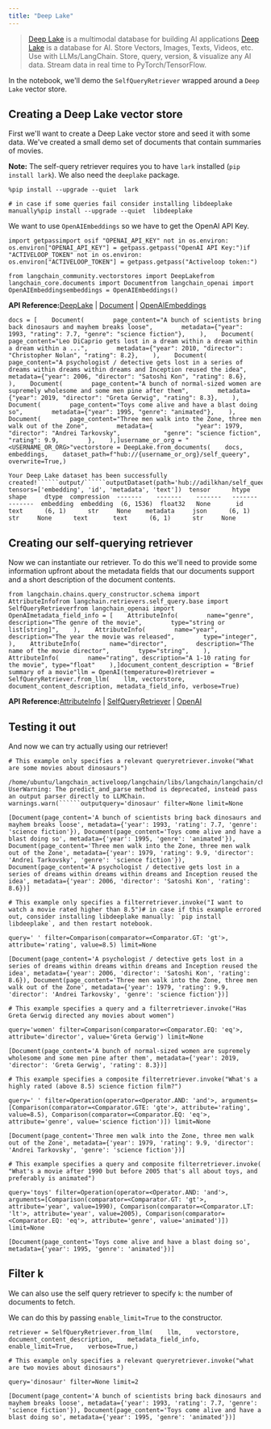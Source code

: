 ```yaml
---
title: "Deep Lake"
---
```


> [Deep Lake](https://www.activeloop.ai) is a multimodal database for building AI applications [Deep Lake](https://github.com/activeloopai/deeplake) is a database for AI. Store Vectors, Images, Texts, Videos, etc. Use with LLMs/LangChain. Store, query, version, & visualize any AI data. Stream data in real time to PyTorch/TensorFlow.

In the notebook, we'll demo the `SelfQueryRetriever` wrapped around a `Deep Lake` vector store.

## Creating a Deep Lake vector store

First we'll want to create a Deep Lake vector store and seed it with some data. We've created a small demo set of documents that contain summaries of movies.

**Note:** The self-query retriever requires you to have `lark` installed (`pip install lark`). We also need the `deeplake` package.

```
%pip install --upgrade --quiet  lark
```

```
# in case if some queries fail consider installing libdeeplake manually%pip install --upgrade --quiet  libdeeplake
```

We want to use `OpenAIEmbeddings` so we have to get the OpenAI API Key.

```
import getpassimport osif "OPENAI_API_KEY" not in os.environ:    os.environ["OPENAI_API_KEY"] = getpass.getpass("OpenAI API Key:")if "ACTIVELOOP_TOKEN" not in os.environ:    os.environ["ACTIVELOOP_TOKEN"] = getpass.getpass("Activeloop token:")
```

```
from langchain_community.vectorstores import DeepLakefrom langchain_core.documents import Documentfrom langchain_openai import OpenAIEmbeddingsembeddings = OpenAIEmbeddings()
```

**API Reference:**[DeepLake](https://python.langchain.com/api_reference/community/vectorstores/langchain_community.vectorstores.deeplake.DeepLake.html) | [Document](https://python.langchain.com/api_reference/core/documents/langchain_core.documents.base.Document.html) | [OpenAIEmbeddings](https://python.langchain.com/api_reference/openai/embeddings/langchain_openai.embeddings.base.OpenAIEmbeddings.html)

```
docs = [    Document(        page_content="A bunch of scientists bring back dinosaurs and mayhem breaks loose",        metadata={"year": 1993, "rating": 7.7, "genre": "science fiction"},    ),    Document(        page_content="Leo DiCaprio gets lost in a dream within a dream within a dream within a ...",        metadata={"year": 2010, "director": "Christopher Nolan", "rating": 8.2},    ),    Document(        page_content="A psychologist / detective gets lost in a series of dreams within dreams within dreams and Inception reused the idea",        metadata={"year": 2006, "director": "Satoshi Kon", "rating": 8.6},    ),    Document(        page_content="A bunch of normal-sized women are supremely wholesome and some men pine after them",        metadata={"year": 2019, "director": "Greta Gerwig", "rating": 8.3},    ),    Document(        page_content="Toys come alive and have a blast doing so",        metadata={"year": 1995, "genre": "animated"},    ),    Document(        page_content="Three men walk into the Zone, three men walk out of the Zone",        metadata={            "year": 1979,            "director": "Andrei Tarkovsky",            "genre": "science fiction",            "rating": 9.9,        },    ),]username_or_org = "<USERNAME_OR_ORG>"vectorstore = DeepLake.from_documents(    docs,    embeddings,    dataset_path=f"hub://{username_or_org}/self_queery",    overwrite=True,)
```

```````
Your Deep Lake dataset has been successfully created!``````output/``````outputDataset(path='hub://adilkhan/self_queery', tensors=['embedding', 'id', 'metadata', 'text'])  tensor      htype      shape     dtype  compression  -------    -------    -------   -------  -------  embedding  embedding  (6, 1536)  float32   None       id        text      (6, 1)      str     None    metadata     json      (6, 1)      str     None      text       text      (6, 1)      str     None
```````

## Creating our self-querying retriever

Now we can instantiate our retriever. To do this we'll need to provide some information upfront about the metadata fields that our documents support and a short description of the document contents.

```
from langchain.chains.query_constructor.schema import AttributeInfofrom langchain.retrievers.self_query.base import SelfQueryRetrieverfrom langchain_openai import OpenAImetadata_field_info = [    AttributeInfo(        name="genre",        description="The genre of the movie",        type="string or list[string]",    ),    AttributeInfo(        name="year",        description="The year the movie was released",        type="integer",    ),    AttributeInfo(        name="director",        description="The name of the movie director",        type="string",    ),    AttributeInfo(        name="rating", description="A 1-10 rating for the movie", type="float"    ),]document_content_description = "Brief summary of a movie"llm = OpenAI(temperature=0)retriever = SelfQueryRetriever.from_llm(    llm, vectorstore, document_content_description, metadata_field_info, verbose=True)
```

**API Reference:**[AttributeInfo](https://python.langchain.com/api_reference/langchain/chains/langchain.chains.query_constructor.schema.AttributeInfo.html) | [SelfQueryRetriever](https://python.langchain.com/api_reference/langchain/retrievers/langchain.retrievers.self_query.base.SelfQueryRetriever.html) | [OpenAI](https://python.langchain.com/api_reference/openai/llms/langchain_openai.llms.base.OpenAI.html)

## Testing it out

And now we can try actually using our retriever!

```
# This example only specifies a relevant queryretriever.invoke("What are some movies about dinosaurs")
```

```````
/home/ubuntu/langchain_activeloop/langchain/libs/langchain/langchain/chains/llm.py:279: UserWarning: The predict_and_parse method is deprecated, instead pass an output parser directly to LLMChain.  warnings.warn(``````outputquery='dinosaur' filter=None limit=None
```````

```
[Document(page_content='A bunch of scientists bring back dinosaurs and mayhem breaks loose', metadata={'year': 1993, 'rating': 7.7, 'genre': 'science fiction'}), Document(page_content='Toys come alive and have a blast doing so', metadata={'year': 1995, 'genre': 'animated'}), Document(page_content='Three men walk into the Zone, three men walk out of the Zone', metadata={'year': 1979, 'rating': 9.9, 'director': 'Andrei Tarkovsky', 'genre': 'science fiction'}), Document(page_content='A psychologist / detective gets lost in a series of dreams within dreams within dreams and Inception reused the idea', metadata={'year': 2006, 'director': 'Satoshi Kon', 'rating': 8.6})]
```

```
# This example only specifies a filterretriever.invoke("I want to watch a movie rated higher than 8.5")# in case if this example errored out, consider installing libdeeplake manually: `pip install libdeeplake`, and then restart notebook.
```

```
query=' ' filter=Comparison(comparator=<Comparator.GT: 'gt'>, attribute='rating', value=8.5) limit=None
```

```
[Document(page_content='A psychologist / detective gets lost in a series of dreams within dreams within dreams and Inception reused the idea', metadata={'year': 2006, 'director': 'Satoshi Kon', 'rating': 8.6}), Document(page_content='Three men walk into the Zone, three men walk out of the Zone', metadata={'year': 1979, 'rating': 9.9, 'director': 'Andrei Tarkovsky', 'genre': 'science fiction'})]
```

```
# This example specifies a query and a filterretriever.invoke("Has Greta Gerwig directed any movies about women")
```

```
query='women' filter=Comparison(comparator=<Comparator.EQ: 'eq'>, attribute='director', value='Greta Gerwig') limit=None
```

```
[Document(page_content='A bunch of normal-sized women are supremely wholesome and some men pine after them', metadata={'year': 2019, 'director': 'Greta Gerwig', 'rating': 8.3})]
```

```
# This example specifies a composite filterretriever.invoke("What's a highly rated (above 8.5) science fiction film?")
```

```
query=' ' filter=Operation(operator=<Operator.AND: 'and'>, arguments=[Comparison(comparator=<Comparator.GTE: 'gte'>, attribute='rating', value=8.5), Comparison(comparator=<Comparator.EQ: 'eq'>, attribute='genre', value='science fiction')]) limit=None
```

```
[Document(page_content='Three men walk into the Zone, three men walk out of the Zone', metadata={'year': 1979, 'rating': 9.9, 'director': 'Andrei Tarkovsky', 'genre': 'science fiction'})]
```

```
# This example specifies a query and composite filterretriever.invoke(    "What's a movie after 1990 but before 2005 that's all about toys, and preferably is animated")
```

```
query='toys' filter=Operation(operator=<Operator.AND: 'and'>, arguments=[Comparison(comparator=<Comparator.GT: 'gt'>, attribute='year', value=1990), Comparison(comparator=<Comparator.LT: 'lt'>, attribute='year', value=2005), Comparison(comparator=<Comparator.EQ: 'eq'>, attribute='genre', value='animated')]) limit=None
```

```
[Document(page_content='Toys come alive and have a blast doing so', metadata={'year': 1995, 'genre': 'animated'})]
```

## Filter k

We can also use the self query retriever to specify `k`: the number of documents to fetch.

We can do this by passing `enable_limit=True` to the constructor.

```
retriever = SelfQueryRetriever.from_llm(    llm,    vectorstore,    document_content_description,    metadata_field_info,    enable_limit=True,    verbose=True,)
```

```
# This example only specifies a relevant queryretriever.invoke("what are two movies about dinosaurs")
```

```
query='dinosaur' filter=None limit=2
```

```
[Document(page_content='A bunch of scientists bring back dinosaurs and mayhem breaks loose', metadata={'year': 1993, 'rating': 7.7, 'genre': 'science fiction'}), Document(page_content='Toys come alive and have a blast doing so', metadata={'year': 1995, 'genre': 'animated'})]
```
